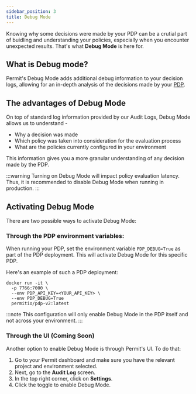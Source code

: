 ```yaml
---
sidebar_position: 3
title: Debug Mode
---
```


Knowing why some decisions were made by your PDP can be a crutial part of buidling and understanding your policies, especially when you encounter unexpected results.
That's what **Debug Mode** is here for.

## What is Debug mode?

Permit's Debug Mode adds additional debug information to your decision logs, allowing for an in-depth analysis of the decisions made by your [PDP](/concepts/pdp).

## The advantages of Debug Mode

On top of standard log information provided by our Audit Logs, Debug Mode allows us to understand -

- Why a decision was made
- Which policy was taken into consideration for the evaluation process
- What are the policies currently configured in your environment

This information gives you a more granular understanding of any decision made by the PDP.

:::warning
Turning on Debug Mode will impact policy evaluation latency. Thus, it is recommended to disable Debug Mode when running in production.
:::

## Activating Debug Mode

There are two possible ways to activate Debug Mode:

### Through the PDP environment variables:

When running your PDP, set the environment variable `PDP_DEBUG=True` as part of the PDP deployment.
This will activate Debug Mode for this specific PDP.

Here's an example of such a PDP deployment:

```
docker run -it \
  -p 7766:7000 \
  --env PDP_API_KEY=<YOUR_API_KEY> \
  --env PDP_DEBUG=True
  permitio/pdp-v2:latest
```

:::note
This configuration will only enable Debug Mode in the PDP itself and not across your environment.
:::

### Through the UI (Coming Soon)

Another option to enable Debug Mode is through Permit's UI. To do that:

1. Go to your Permit dashboard and make sure you have the relevant project and environment selected.
2. Next, go to the **Audit Log** screen.
3. In the top right corner, click on **Settings**.
4. Click the toggle to enable Debug Mode.
